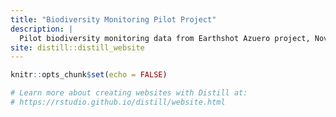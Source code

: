 ```yaml
---
title: "Biodiversity Monitoring Pilot Project"
description: |
  Pilot biodiversity monitoring data from Earthshot Azuero project, November 2022
site: distill::distill_website
---
```


```r
knitr::opts_chunk$set(echo = FALSE)

# Learn more about creating websites with Distill at:
# https://rstudio.github.io/distill/website.html

```

